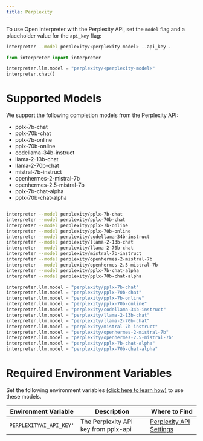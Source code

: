 ```yaml
---
title: Perplexity
---
```


To use Open Interpreter with the Perplexity API, set the `model` flag and a placeholder value for the `api_key` flag:

<CodeGroup>

```bash Terminal
interpreter --model perplexity/<perplexity-model> --api_key .
```

```python Python
from interpreter import interpreter

interpreter.llm.model = "perplexity/<perplexity-model>"
interpreter.chat()
```

</CodeGroup>

# Supported Models

We support the following completion models from the Perplexity API:

- pplx-7b-chat
- pplx-70b-chat
- pplx-7b-online
- pplx-70b-online
- codellama-34b-instruct
- llama-2-13b-chat
- llama-2-70b-chat
- mistral-7b-instruct
- openhermes-2-mistral-7b
- openhermes-2.5-mistral-7b
- pplx-7b-chat-alpha
- pplx-70b-chat-alpha

<CodeGroup>

```bash Terminal

interpreter --model perplexity/pplx-7b-chat
interpreter --model perplexity/pplx-70b-chat
interpreter --model perplexity/pplx-7b-online
interpreter --model perplexity/pplx-70b-online
interpreter --model perplexity/codellama-34b-instruct
interpreter --model perplexity/llama-2-13b-chat
interpreter --model perplexity/llama-2-70b-chat
interpreter --model perplexity/mistral-7b-instruct
interpreter --model perplexity/openhermes-2-mistral-7b
interpreter --model perplexity/openhermes-2.5-mistral-7b
interpreter --model perplexity/pplx-7b-chat-alpha
interpreter --model perplexity/pplx-70b-chat-alpha
```

```python Python
interpreter.llm.model = "perplexity/pplx-7b-chat"
interpreter.llm.model = "perplexity/pplx-70b-chat"
interpreter.llm.model = "perplexity/pplx-7b-online"
interpreter.llm.model = "perplexity/pplx-70b-online"
interpreter.llm.model = "perplexity/codellama-34b-instruct"
interpreter.llm.model = "perplexity/llama-2-13b-chat"
interpreter.llm.model = "perplexity/llama-2-70b-chat"
interpreter.llm.model = "perplexity/mistral-7b-instruct"
interpreter.llm.model = "perplexity/openhermes-2-mistral-7b"
interpreter.llm.model = "perplexity/openhermes-2.5-mistral-7b"
interpreter.llm.model = "perplexity/pplx-7b-chat-alpha"
interpreter.llm.model = "perplexity/pplx-70b-chat-alpha"
```

</CodeGroup>

# Required Environment Variables

Set the following environment variables [(click here to learn how)](https://chat.openai.com/share/1062cdd8-62a1-4aa8-8ec9-eca45645971a) to use these models.

| Environment Variable    | Description                          | Where to Find                                                     |
| ----------------------- | ------------------------------------ | ----------------------------------------------------------------- |
| `PERPLEXITYAI_API_KEY'` | The Perplexity API key from pplx-api | [Perplexity API Settings](https://www.perplexity.ai/settings/api) |
